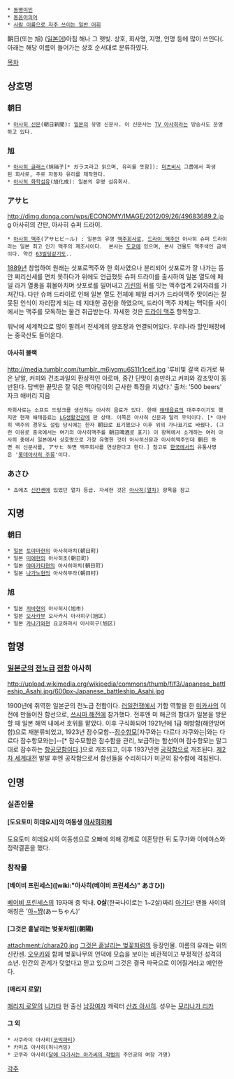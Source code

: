  * [[동명이인]]
 * [[동음이의어]]
 * [[사람 이름으로 자주 쓰이는 일반 어휘]]

朝日(또는 旭)
([[일본어]])아침 해나 그 햇빛.
상호, 회사명, 지명, 인명 등에 많이 쓰인다(. 아래는 해당 이름이 들어가는 상호 순서대로 분류하였다.

[[목차]]

== 상호명 ==
=== 朝日 ===
 * [[아사히 신문]](朝日新聞): [[일본]]의 유명 신문사. 이 신문사는 [[TV 아사히]]라는 방송사도 운영하고 있다.

=== 旭 ===
 * [[아사히 글래스]](旭硝子[* ガラス라고 읽으며, 유리를 뜻함]): [[미츠비시]] 그룹에서 파생된 회사로, 주로 자동차 유리를 제작한다.
 * [[아사히 화학섬유]](旭化成): 일본의 유명 섬유회사.

=== アサヒ ===
http://dimg.donga.com/wps/ECONOMY/IMAGE/2012/09/26/49683689.2.jpg
아사히의 간판, 아사히 슈퍼 드라이.
 * [[아사히 맥주]](アサヒビール) : 일본의 유명 [[맥주]]회사로, [[드라이 맥주]]인 아사히 슈퍼 드라이라는 일본 최고 인기 맥주의 제조사이다.  본사는 [[도쿄]]에 있으며, 본사 건물도 맥주색인 금색이다. 약간 [[63빌딩]]같기도..
[[1889년]] 창업하여 원래는 삿포로맥주와 한 회사였으나 분리되어 삿포로가 잘 나가는 동안 쩌리신세를 면치 못하다가 위에도 언급했듯 슈퍼 드라이를 출시하여 일본 열도에 페일 라거 열풍을 휘몰아치며 삿포로를 밀어내고 [[기린]]의 뒤를 잇는 맥주업계 2위자리를 가져간다. 다만 슈퍼 드라이로 인해 일본 열도 전체에 페일 라거가 드라이맥주 맛이라는 잘못된 인식이 자리잡게 되는 데 지대한 공헌을 하였으며, 드라이 맥주 자체는 맥덕들 사이에서는 맥주를 모독하는 물건 취급받는다. 자세한 것은 [[드라이 맥주]] 항목참고.

워낙에 세계적으로 많이 팔려서 전세계의 양조장과 연결되어있다. 우리나라 할인매장에는 중국산도 들어온다. 

==== 아사히 블랙 ====
http://media.tumblr.com/tumblr_m6jyqmu6S11r1ceif.jpg
'루비빛 갈색 라거로 볶은 낟알, 커피와 건조과일의 환상적인 아로마, 중간 단맛이 충만하고 커피와 감초맛이 동반된다. 담백한 끝맛은 잘 덖은 맥아덩이의 근사한 특징을 지녔다.' 출처: '500 beers' 자크 애버리 지음

 자회사로는 소프트 드링크를 생산하는 아사히 음료가 있다. 한때 [[해태음료]]의 대주주이기도 했지만 현재 해태음료는 [[LG생활건강]]에 판 상태. 이쪽은 아사히 신문과 달리 우익이다. [* 아사히 맥주의 경우도 설립 당시에는 한자 朝日로 표기했으나 이후 위의 가나표기로 바꿨다. (그런 이유로 중국에서는 여기의 아사히맥주를 朝日啤酒로 표기) 이 항목에서 소개하는 여러 아사히 중에서 일본에서 상호명으로 가장 유명한 것이 아사히신문과 아사히맥주인데 朝日 하면 위 신문사를, アサヒ 하면 맥주회사를 연상한다고 한다.] 참고로 [[한국]]에서의 유통사명은 '[[롯데아사히 주류]]'이다.

=== あさひ ===
 * 죠에츠 [[신칸센]]에 있었던 열차 등급. 자세한 것은 [[아사히(열차)]] 항목을 참고


== 지명 ==
=== 朝日 ===
 * [[일본]] [[토야마]]현의 아사히마치(朝日町)
 * 일본 [[미에]]현의 아사히초(朝日町)
 * 일본 [[야마카타]]현의 아사히마치(朝日町)
 * 일본 [[나가노]]현의 아사히무라(朝日村)

=== 旭 ===
 * 일본 [[치바]]현의 아사히시(旭市)
 * 일본 [[오사카]]부 오사카시 아사히구(旭区)
 * 일본 [[카나가와]]현 요코하마시 아사히구(旭区)

== 함명 ==
=== [[일본군]]의 [[전노급]] [[전함]] 아사히 ===
http://upload.wikimedia.org/wikipedia/commons/thumb/f/f3/Japanese_battleship_Asahi.jpg/600px-Japanese_battleship_Asahi.jpg

1900년에 취역한 일본군의 전노급 전함이다. [[러일전쟁]]에서 기함 역할을 한 [[미카사]]의 이전에 만들어진 함선으로, [[쓰시마 해전]]에 참가했다. 전후엔 미 해군의 함대가 일본을 방문할 때 일본 해역 내에서 호위를 맡았다. 이후 구식화되어 1921년에 1급 해방함(해안방어함)으로 재분류되었고, 1923년 잠수모함--[[잠수항모]][자쿠와는 다르다 자쿠와는|와는 다르다 잠수항모와는]--[* 잠수모함은 잠수함을 관리, 보급하는 함선이며 잠수항모는 말그대로 잠수하는 [[항공모함]]이다.]으로 개조되고, 이후 1937년엔 [[공작함]]으로 개조된다. [[제2차 세계대전]] 발발 후엔 공작함으로서 함선들을 수리하다가 미군의 잠수함에 격침된다.
== 인명 ==

=== 실존인물 ===

==== [도요토미 히데요시]의 여동생 [[아사히히메]] ====
도요토미 히데요시의 여동생으로 오빠에 의해 강제로 이혼당한 뒤 도쿠가와 이에야스와 정략결혼을 했다.

=== 창작물 ===

==== [베이비 프린세스]([wiki:"아사히(베이비 프린세스)" あさひ]) ====
[[베이비 프린세스]]의 19자매 중 막내. '''0살'''(한국나이로는 1~2살)짜리 [[아기]]다! 팬들 사이의 애칭은 '[[아~쨩]](あーちゃん)'

==== [그것은 흩날리는 벚꽃처럼](朝陽) ====
attachment:/chara20.jpg
[[그것은 흩날리는 벚꽃처럼]]의 등장인물. 이름의 유래는 위의 신칸센. 
[[오우카]]와 함께 벚꽃나무의 언덕에 모습을 보이는 비관적이고 부정적인 성격의 소년. 인간의 관계가 덧없다고 믿고 있으며 그것은 결국 파국으로 이어질거라고 예언한다. 
==== [매리지 로얄] ====
[[매리지 로얄]]의 [[니가타]] 현 출신 [[남장여자]] 캐릭터 [[산죠 아사히]]. 성우는 [[모리나가 리카]]

==== 그 외 ====
 * 사쿠라이 아사히([[코믹파티]])
 * 카미죠 아사히(허니커밍)
 * 코쿠라 아사히([[달에 다가서는 아가씨의 작법]]의 주인공의 여장 가명)
[[각주]]
